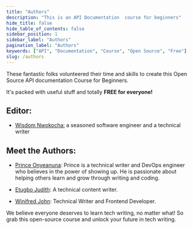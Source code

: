 ```yaml
---
title: "Authors"
description: "This is an API Documentation  course for beginners"
hide_title: false
hide_table_of_contents: false
sidebar_position: 1
sidebar_label: "Authors"
pagination_label: "Authors"
keywords: ["API", "Documentation", "Course", "Open Source", "Free"]
slug: /authors
---
```


These fantastic folks volunteered their time and skills to create this Open Source API documentation Course for Beginners.

It's packed with useful stuff and totally **FREE for everyone!**

## Editor:

- [Wisdom Nwokocha:](https://www.linkedin.com/in/joklinztech) a seasoned software engineer and a technical writer

## Meet the Authors:

- [Prince Onyeanuna](https://www.linkedin.com/in/prince-onyeanuna-607352246/): Prince is a technical writer and DevOps engineer who believes in the power of showing up. He is passionate about helping others learn and grow through writing and coding.

- [Etugbo Judith](https://www.linkedin.com/in/etugbo-judith-984545236): A technical content writer.

- [Winifred John](https://www.linkedin.com/in/john-chidera-584731205): Technical Writer and Frontend Developer.


We believe everyone deserves to learn tech writing, no matter what! So grab this open-source course and unlock your future in tech writing.

